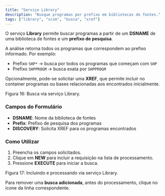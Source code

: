 ```yaml
---
title: "Serviço Library"
description: "Busque programas por prefixo em bibliotecas de fontes."
tags: ["library", "scsm", "busca", "xref"]
---
```


O serviço **Library** permite buscar programas a partir de um **DSNAME** de uma biblioteca de fontes e um **prefixo de pesquisa**.

A análise retorna todos os programas que correspondem ao prefixo informado. Por exemplo:

- Prefixo `SHP*` → busca por todos os programas que começam com `SHP`
- Prefixo `SHPPROGM` → busca exata por `SHPPROGM`

Opcionalmente, pode-se solicitar uma **XREF**, que permite incluir no container programas ou bases relacionadas aos encontrados inicialmente.

<div className="my-6">
  <MdxImage
    src="/images/docs/test-container/components/servicos-buscadores/library_busca.png"
    alt="Busca via serviço Library"
    width={1200}
    height={700}
    className="rounded-lg border"
  />
  <p className="mt-2 text-sm text-muted-foreground">Figura 16: Busca via serviço Library.</p>
</div>

### Campos do Formulário

- **DSNAME**: Nome da biblioteca de fontes
- **Prefix**: Prefixo de pesquisa dos programas
- **DISCOVERY**: Solicita XREF para os programas encontrados

### Como Utilizar

1. Preencha os campos solicitados.
2. Clique em **NEW** para incluir a requisição na lista de processamento.
3. Pressione **EXECUTE** para iniciar a busca.

<div className="my-6">
  <MdxImage
    src="/images/docs/test-container/components/servicos-buscadores/library_execute.png"
    alt="Processamento via serviço Library"
    width={1200}
    height={700}
    className="rounded-lg border"
  />
  <p className="mt-2 text-sm text-muted-foreground">Figura 17: Incluindo e processando via serviço Library.</p>
</div>

Para remover uma **busca adicionada**, antes do processamento, clique no ícone <Trash2 className="inline w-4 h-4 mx-1 text-muted-foreground" /> da linha correspondente.

